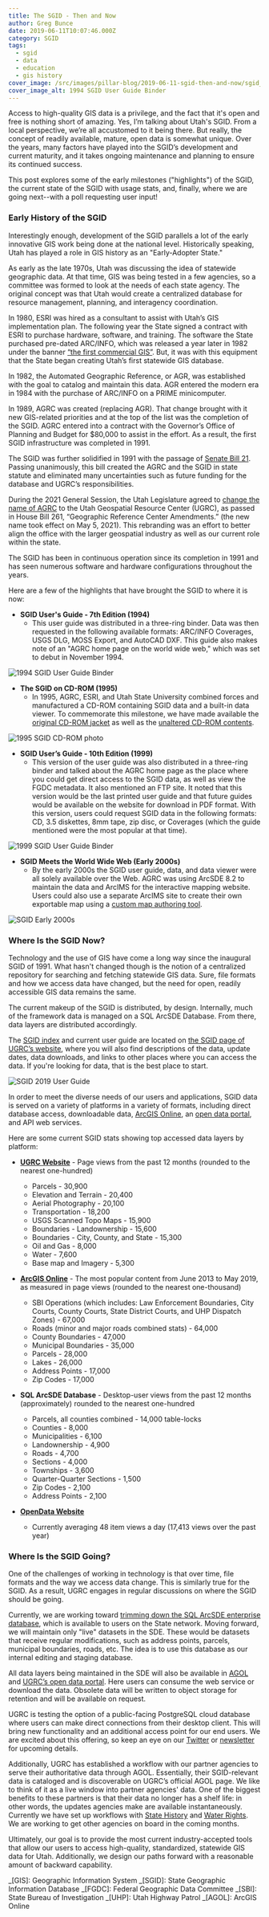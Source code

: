 ```yaml
---
title: The SGID - Then and Now
author: Greg Bunce
date: 2019-06-11T10:07:46.000Z
category: SGID
tags:
  - sgid
  - data
  - education
  - gis history
cover_image: /src/images/pillar-blog/2019-06-11-sgid-then-and-now/sgid_1994_binders_cover_sm.png
cover_image_alt: 1994 SGID User Guide Binder
---
```



Access to high-quality GIS data is a privilege, and the fact that it's open and free is nothing short of amazing. Yes, I’m talking about Utah's SGID. From a local perspective, we’re all accustomed to it being there. But really, the concept of readily available, mature, open data is somewhat unique. Over the years, many factors have played into the SGID’s development and current maturity, and it takes ongoing maintenance and planning to ensure its continued success.

This post explores some of the early milestones ("highlights") of the SGID, the current state of the SGID with usage stats, and, finally, where we are going next--with a poll requesting user input!

### Early History of the SGID

Interestingly enough, development of the SGID parallels a lot of the early innovative GIS work being done at the national level. Historically speaking, Utah has played a role in GIS history as an "Early-Adopter State."

As early as the late 1970s, Utah was discussing the idea of statewide geographic data. At that time, GIS was being tested in a few agencies, so a committee was formed to look at the needs of each state agency. The original concept was that Utah would create a centralized database for resource management, planning, and interagency coordination.

In 1980, ESRI was hired as a consultant to assist with Utah’s GIS implementation plan. The following year the State signed a contract with ESRI to purchase hardware, software, and training. The software the State purchased pre-dated ARC/INFO, which was released a year later in 1982 under the banner [“the first commercial GIS”](https://www.esri.com/content/dam/esrisites/sitecore-archive/Files/Pdfs/about-esri/esri-history-up-close.pdf). But, it was with this equipment that the State began creating Utah’s first statewide GIS database.

In 1982, the Automated Geographic Reference, or AGR, was established with the goal to catalog and maintain this data. AGR entered the modern era in 1984 with the purchase of ARC/INFO on a PRIME minicomputer.

In 1989, AGRC was created (replacing AGR). That change brought with it new GIS-related priorities and at the top of the list was the completion of the SGID. AGRC entered into a contract with the Governor’s Office of Planning and Budget for $80,000 to assist in the effort. As a result, the first SGID infrastructure was completed in 1991.

The SGID was further solidified in 1991 with the passage of [Senate Bill 21](https://le.utah.gov/xcode/Title63F/Chapter1/63F-1-S507.html). Passing unanimously, this bill created the AGRC and the SGID in state statute and eliminated many uncertainties such as future funding for the database and UGRC’s responsibilities.

During the 2021 General Session, the Utah Legislature agreed to [change the name of AGRC](/blog/2021-04-05-agrc-name-change-to-utah-geospatial-resource-center-ugrc/) to the Utah Geospatial Resource Center (UGRC), as passed in House Bill 261, “Geographic Reference Center Amendments.” (the new name took effect on May 5, 2021). This rebranding was an effort to better align the office with the larger geospatial industry as well as our current role within the state.

The SGID has been in continuous operation since its completion in 1991 and has seen numerous software and hardware configurations throughout the years.

Here are a few of the highlights that have brought the SGID to where it is now:

- **SGID User's Guide - 7th Edition (1994)**
  - This user guide was distributed in a three-ring binder. Data was then requested in the following available formats: ARC/INFO Coverages, USGS DLG, MOSS Export, and AutoCAD DXF. This guide also makes note of an "AGRC home page on the world wide web," which was set to debut in November 1994.

![1994 SGID User Guide Binder](../../images/pillar-blog/2019-06-11-sgid-then-and-now/sgid_1994_binders_cover_sm.png)

- **The SGID on CD-ROM (1995)**
  - In 1995, AGRC, ESRI, and Utah State University combined forces and manufactured a CD-ROM containing SGID data and a built-in data viewer. To commemorate this milestone, we have made available the [original CD-ROM jacket](https://drive.google.com/file/d/1D_AI5EdonRLbLoJAdiVUORFycNwY1S3A/view?usp=sharing) as well as the [unaltered CD-ROM contents](https://drive.google.com/file/d/1iJ-oBpnCGK8XmPr9B4jvE1AhodTC85tp/view?usp=sharing).

![1995 SGID CD-ROM photo](../../images/pillar-blog/2019-06-11-sgid-then-and-now/sgid_1995_cover_sm.png)

- **SGID User’s Guide - 10th Edition (1999)**
  - This version of the user guide was also distributed in a three-ring binder and talked about the AGRC home page as the place where you could get direct access to the SGID data, as well as view the FGDC metadata. It also mentioned an FTP site. It noted that this version would be the last printed user guide and that future guides would be available on the website for download in PDF format. With this version, users could request SGID data in the following formats: CD, 3.5 diskettes, 8mm tape, zip disc, or Coverages (which the guide mentioned were the most popular at that time).

![1999 SGID User Guide Binder](../../images/pillar-blog/2019-06-11-sgid-then-and-now/sgid_1999_binders_cover_sm.png)

- **SGID Meets the World Wide Web (Early 2000s)**
  - By the early 2000s the SGID user guide, data, and data viewer were all solely available over the Web. AGRC was using ArcSDE 8.2 to maintain the data and ArcIMS for the interactive mapping website. Users could also use a separate ArcIMS site to create their own exportable map using a <a href={customMapPhoto.src}>custom map authoring tool</a>.

![SGID Early 2000s](../../images/pillar-blog/2019-06-11-sgid-then-and-now/sgid_early2000s_sm.png)

### Where Is the SGID Now?

Technology and the use of GIS have come a long way since the inaugural SGID of 1991. What hasn't changed though is the notion of a centralized repository for searching and fetching statewide GIS data. Sure, file formats and how we access data have changed, but the need for open, readily accessible GIS data remains the same.

The current makeup of the SGID is distributed, by design. Internally, much of the framework data is managed on a SQL ArcSDE Database. From there, data layers are distributed accordingly.

The [SGID index](/products/sgid/sgid-index/) and current user guide are located on [the SGID page of UGRC’s website](/products/sgid/), where you will also find descriptions of the data, update dates, data downloads, and links to other places where you can access the data. If you're looking for data, that is the best place to start.

![SGID 2019 User Guide](../../images/pillar-blog/2019-06-11-sgid-then-and-now/sgid_2019_webpage_data.png)

In order to meet the diverse needs of our users and applications, SGID data is served on a variety of platforms in a variety of formats, including direct database access, downloadable data, [ArcGIS Online](https://gis.utah.gov/products/sgid/), an [open data portal](https://opendata.gis.utah.gov/), and API web services.

Here are some current SGID stats showing top accessed data layers by platform:

- **[UGRC Website](https://gis.utah.gov/products/sgid/)** - Page views from the past 12 months (rounded to the nearest one-hundred)

  - Parcels - 30,900
  - Elevation and Terrain - 20,400
  - Aerial Photography - 20,100
  - Transportation - 18,200
  - USGS Scanned Topo Maps - 15,900
  - Boundaries - Landownership - 15,600
  - Boundaries - City, County, and State - 15,300
  - Oil and Gas - 8,000
  - Water - 7,600
  - Base map and Imagery - 5,300

- **[ArcGIS Online](https://utah.maps.arcgis.com)** - The most popular content from June 2013 to May 2019, as measured in page views (rounded to the nearest one-thousand)

  - SBI Operations (which includes: Law Enforcement Boundaries, City Courts, County Courts, State District Courts, and UHP Dispatch Zones) - 67,000
  - Roads (minor and major roads combined stats) - 64,000
  - County Boundaries - 47,000
  - Municipal Boundaries - 35,000
  - Parcels - 28,000
  - Lakes - 26,000
  - Address Points - 17,000
  - Zip Codes - 17,000

- **SQL ArcSDE Database** - Desktop-user views from the past 12 months (approximately) rounded to the nearest one-hundred

  - Parcels, all counties combined - 14,000 table-locks
  - Counties - 8,000
  - Municipalities - 6,100
  - Landownership - 4,900
  - Roads - 4,700
  - Sections - 4,000
  - Townships - 3,600
  - Quarter-Quarter Sections - 1,500
  - Zip Codes - 2,100
  - Address Points - 2,100

- **[OpenData Website](https://opendata.gis.utah.gov/)**
  - Currently averaging 48 item views a day (17,413 views over the past year)

### Where Is the SGID Going?

One of the challenges of working in technology is that over time, file formats and the way we access data change. This is similarly true for the SGID. As a result, UGRC engages in regular discussions on where the SGID should be going.

Currently, we are working toward [trimming down the SQL ArcSDE enterprise database](/blog/2018-09-10-the-incredible-shrinking-sgid/), which is available to users on the State network. Moving forward, we will maintain only "live" datasets in the SDE. These would be datasets that receive regular modifications, such as address points, parcels, municipal boundaries, roads, etc. The idea is to use this database as our internal editing and staging database.

All data layers being maintained in the SDE will also be available in [AGOL](https://utah.maps.arcgis.com) and [UGRC’s open data portal](https://opendata.gis.utah.gov/). Here users can consume the web service or download the data. Obsolete data will be written to object storage for retention and will be available on request.

UGRC is testing the option of a public-facing PostgreSQL cloud database where users can make direct connections from their desktop client. This will bring new functionality and an additional access point for our end users. We are excited about this offering, so keep an eye on our [Twitter](https://twitter.com/maputah) or [newsletter](https://cdn.forms-content.sg-form.com/61e82d28-f0d5-11ec-847c-a26809937a38) for upcoming details.

Additionally, UGRC has established a workflow with our partner agencies to serve their authoritative data through AGOL. Essentially, their SGID-relevant data is cataloged and is discoverable on UGRC’s official AGOL page. We like to think of it as a live window into partner agencies' data. One of the biggest benefits to these partners is that their data no longer has a shelf life: in other words, the updates agencies make are available instantaneously. Currently we have set up workflows with [State History](https://history.utah.gov/) and [Water Rights](https://www.waterrights.utah.gov/). We are working to get other agencies on board in the coming months.

Ultimately, our goal is to provide the most current industry-accepted tools that allow our users to access high-quality, standardized, statewide GIS data for Utah. Additionally, we design our paths forward with a reasonable amount of backward capability.

_[GIS]: Geographic Information System
_[SGID]: State Geographic Information Database
_[FGDC]: Federal Geographic Data Committee
_[SBI]: State Bureau of Investigation
_[UHP]: Utah Highway Patrol
_[AGOL]: ArcGIS Online
